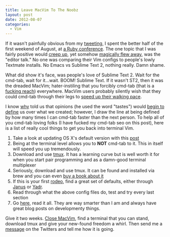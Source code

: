 ```yaml
---
title: Leave MacVim To The Noobz
layout: post
date: 2012-08-07
categories:
  - Vim
---
```


If it wasn't painfully obvious from my [tweeting][1], I spent the better
half of the first weekend of August, at [a Ruby conference][2]. The one
topic that I was fairly positive would [creep up][3], yet somehow
[magically flew away][4], was the "editor talk." No one was comparing
their Vim configs to people's lowly Textmate installs. No Emacs vs
Sublime Text 2, nothing really. Damn shame.

What did show it's face, was people's love of Sublime Text 2. Wait for the
cmd-tab, wait for it...wait. BOOM! Sublime Text. If it wasn't ST2, then
it was the dreaded MacVim; hater-instiling that you forcibly cmd-tab (that is a [fucking reach][8]) everywhere.
MacVim users probably silently wish that they could cmd-tab through their
legs to [speed up their walking pace][5].

I know [why][6] told us that opinions (he used the word "tastes") would [begin to
define][7] us over what we created; however, I draw the line at being
defined by how many times I can cmd-tab faster than the next person. To
help all of you cmd-tab loving folks (I have fucked my cmd-tab seo on
this post), here is a list of really cool things to get you back into
terminal Vim.

1. Take a look at updating OS X's default version with this [post][9]
1. Being at the terminal level allows you to __NOT__ cmd-tab to it. This
   in itself will speed you up tremendously.
1. Download and use [tmux][10]. It has a learning curve but is well
   worth it for when you start pair programming and as a damn-good
   terminal multiplexer
1. Seriously, download and use tmux. It can be found and installed via
   brew and you can even [buy a book about it][11]
1. If this is your first [rodeo][12], find a great set of defaults,
   either through [Janus][13] or [Yadr][14].
1. Read through what the above config files do, test and try every last
   section
1. Go [here][15], read it all. They are way smarter than I am and always
   have great blog posts on developmenty things.

Give it two weeks. [Close MacVim][16], find a terminal that you can
stand, download tmux and give your new-found freedom a whirl. Then send
me a [message][17] on the Twitters and tell me how it is going.


[1]: http://youtu.be/-JFfN5pKzFU
[2]: http://steelcityrubyconf.org/
[3]: http://farm2.static.flickr.com/1161/953433678_f1cdac15f5.jpg
[4]: http://www.officialpsds.com/images/thumbs/Care-Bears-psd38826.png
[5]: http://www.oddee.com/_media/imgs/articles2/a97173_g114_4-ny.jpg
[6]: https://en.wikipedia.org/wiki/Why_the_lucky_stiff
[7]: http://cloudbacon.com/2011/05/10/why-the-lucky-stiff-quote
[8]: http://cloudbacon.com
[9]: http://www.cloudbacon.com/2012/07/03/Vim-Can-Suck
[10]: http://www.linuxcertif.com/man/1/tmux/
[11]: http://pragprog.com/book/bhtmux/tmux
[12]: http://teamsteevo.files.wordpress.com/2008/10/fail-owned-cow-curiosity-fail.jpg
[13]: https://github.com/carlhuda/janus
[14]: https://github.com/skwp/dotfiles
[15]: https://learn.thoughtbot.com/vim
[16]: http://www.freemacsoft.net/appcleaner/
[17]: http://twitter.com/braidn
